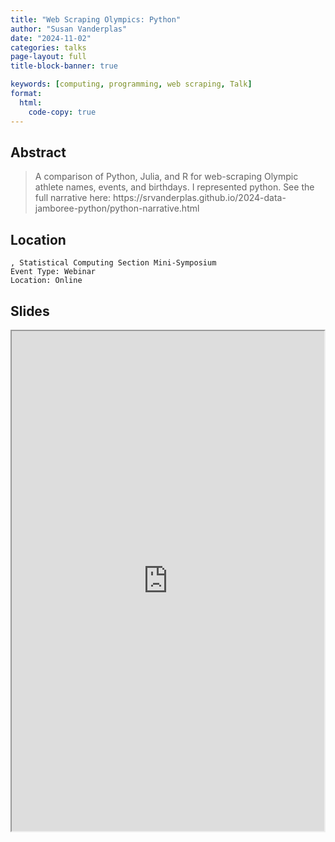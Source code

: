 ```yaml
---
title: "Web Scraping Olympics: Python"
author: "Susan Vanderplas"
date: "2024-11-02"
categories: talks
page-layout: full
title-block-banner: true

keywords: [computing, programming, web scraping, Talk]
format:
  html:
    code-copy: true
---
```

 
## Abstract
>  A comparison of Python, Julia, and R for web-scraping Olympic athlete names, events, and birthdays. I represented python. See the full narrative here: https://srvanderplas.github.io/2024-data-jamboree-python/python-narrative.html


## Location

    , Statistical Computing Section Mini-Symposium
    Event Type: Webinar
    Location: Online
## Slides

<iframe src='https://srvanderplas.github.io/2024-Presentations/11-asa-computing/#/title-slide' height='800px' width='500px'></iframe>
